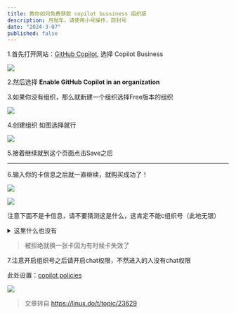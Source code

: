 ```yaml
---
title: 教你如何免费获取 copilot bussiness 组织版
description: 月抛车，请使用小号操作，防封号
date: "2024-3-07"
published: false
---
```


1.首先打开网站：[GitHub Copilot](https://github.com/features/copilot/plans), 选择 Copilot Business

![](https://cdn.linux.do/uploads/default/optimized/2X/8/8990b4f1971acf232156d5bd1437a95c8067cbf9_2_690x467.jpeg)

2.然后选择 **Enable GitHub Copilot in an organization**

3.如果你没有组织，那么就新建一个组织选择Free版本的组织

![](https://cdn.linux.do/uploads/default/original/2X/c/c0c4a4ccce2a53342b95d690766a3ce9317692f7.png)

4.创建组织 如图选择就行

![](https://cdn.linux.do/uploads/default/optimized/2X/7/7755fae6301c326dff8524e43d85d2d11e7f917d_2_332x500.png)

5.接着继续就到这个页面点击Save之后

---

6.输入你的卡信息之后就一直继续，就购买成功了！

![](https://cdn.linux.do/uploads/default/optimized/2X/2/2967d14fdc70488d3b190d03cf53eecc9d0286a7_2_690x440.png)

![](https://cdn.linux.do/uploads/default/optimized/2X/e/e8a9a66d0cc40cb6ce0869358ceffba52c2ff5ac_2_690x365.jpeg)

注意下面不是卡信息，请不要猜测这是什么，这肯定不能c组织号（此地无银）

<details>
<summary>这里什么也没有</summary>

- 4100390672114101 02/27 826
- 4100400020842376 12/25 649
- 4100400028776329 12/25 827
- 4100400044820606 09/26 367
- 4100400061327816 09/24 967
- 4108720113461384 01/27 465
- 4108810015608453 06/24 429
- 4108810089970169 06/26 649
- 4108810090575874 02/33 479
- 4108810127870835 03/26 383
- 4108970001056685 05/26 062
- 4112380040836929 02/25 333
- 4112380052209700 09/25 720
- 4112380054285229 11/25 178
- 4112380058735484 02/26 896
- 4112380061224211 04/26 260
- 4112380063901576 06/26 560
- 4112380064290201 06/26 275
- 4113520023310520 03/28 398
- 4100390634646737 11/25 523
- 4100390639433875 07/26 053
- 4100390641969577 05/25 977
- 4100390647221585 03/27 142
- 4100390648367726 11/26 749
- 4100390649864176 07/27 340
- 4100390651122802 04/27 032
- 4100390659698357 06/26 677
- 4100390659937508 03/27 342
- 4100390664424682 08/26 472
- 4100390667189399 03/26 589
- 4100390670429444 06/26 140
- 4100390672114101 02/27 826
- 4100400020842376 12/25 649
- 4100400028776329 12/25 827
- 4100400044820606 09/26 367
- 4100400061327816 09/24 967
- 4100400116203251 09/25 272
- 4100400152847417 02/26 216
- 4100400199912562 03/26 170
- 4100400421820849 10/24 308
- 4100400428221207 07/26 982
- 4100400432661000 02/24 341
- 4100640417046947 10/23 928
- 4101130000468731 08/24 564
- 4107930001437070 09/26 367
- 4107930008648760 11/26 047
- 4107930152950830 10/27 963
- 4107930159716663 01/26 324

</details>

> 被拒绝就换一张卡因为有时候卡失效了

7.注意开启组织号之后请开启chat权限，不然进入的人没有chat权限

此处设置：[copilot policies](https://github.com/organizations/test11111sss/settings/copilot/policies)

![](https://cdn.linux.do/uploads/default/optimized/2X/5/518334fa9eb95e94839712192524abb6eb5187c7_2_690x347.png)



> 文章转自 https://linux.do/t/topic/23629